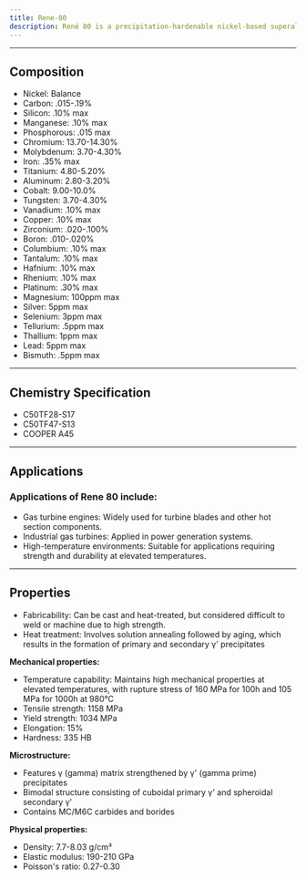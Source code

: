 ---
title: Rene-80
description: René 80 is a precipitation-hardenable nickel-based superalloy developed by General Electric in the 1960s. It was designed to meet the demanding requirements of high-temperature applications, particularly in gas turbine engines. René 80's balanced composition and optimized microstructure make it a versatile alloy for high-temperature applications, offering a good combination of strength, creep resistance, and oxidation resistance. Its properties can be further tailored through precise control of the heat treatment process to meet specific application requirements.
---

---


## Composition

<Card className='properties'>
  <ul>
    <li>Nickel: Balance</li>
    <li>Carbon: .015-.19%</li>
    <li>Silicon: .10% max</li>
    <li>Manganese: .10% max</li>
    <li>Phosphorous: .015 max</li>
    <li>Chromium: 13.70-14.30%</li>
    <li>Molybdenum: 3.70-4.30%</li>
    <li>Iron: .35% max</li>
    <li>Titanium: 4.80-5.20%</li>
    <li>Aluminum: 2.80-3.20%</li>
    <li>Cobalt: 9.00-10.0%</li>
    <li>Tungsten: 3.70-4.30%</li>
    <li>Vanadium: .10% max</li>
    <li>Copper: .10% max</li>
    <li>Zirconium: .020-.100%</li>
    <li>Boron: .010-.020%</li>
    <li>Columbium: .10% max</li>
    <li>Tantalum: .10% max</li>
    <li>Hafnium: .10% max</li>
    <li>Rhenium: .10% max</li>
    <li>Platinum: .30% max</li>
    <li>Magnesium: 100ppm max</li>
    <li>Silver: 5ppm max</li>
    <li>Selenium: 3ppm max</li>
    <li>Tellurium: .5ppm max</li>
    <li>Thallium: 1ppm max</li>
    <li>Lead: 5ppm max</li>
    <li>Bismuth: .5ppm max</li>
  </ul>
</Card>

---

## Chemistry Specification

- C50TF28-S17
- C50TF47-S13
- COOPER A45

---

## Applications

### Applications of Rene 80 include:

- Gas turbine engines: Widely used for turbine blades and other hot section components.
- Industrial gas turbines: Applied in power generation systems.
- High-temperature environments: Suitable for applications requiring strength and durability at elevated temperatures.

---

## Properties

- Fabricability: Can be cast and heat-treated, but considered difficult to weld or machine due to high strength.
- Heat treatment: Involves solution annealing followed by aging, which results in the formation of primary and secondary γ' precipitates

**Mechanical properties:**

- Temperature capability: Maintains high mechanical properties at elevated temperatures, with rupture stress of 160 MPa for 100h and 105 MPa for 1000h at 980°C
- Tensile strength: 1158 MPa
- Yield strength: 1034 MPa
- Elongation: 15%
- Hardness: 335 HB

**Microstructure:**

- Features γ (gamma) matrix strengthened by γ' (gamma prime) precipitates
- Bimodal structure consisting of cuboidal primary γ' and spheroidal secondary γ'
- Contains MC/M6C carbides and borides

**Physical properties:**

- Density: 7.7-8.03 g/cm³
- Elastic modulus: 190-210 GPa
- Poisson's ratio: 0.27-0.30
